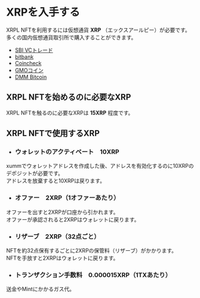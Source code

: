 # XRPを入手する

XRPL NFTを利用するには仮想通貨 **XRP** （エックスアールピー）が必要です。  
多くの国内仮想通貨取引所で購入することができます。

- [SBI VCトレード](https://www.sbivc.co.jp/)
- [bitbank](https://bitbank.cc/)
- [Coincheck](https://coincheck.com/ja/)
- [GMOコイン](https://coin.z.com/jp/)
- [DMM Bitcoin](https://bitcoin.dmm.com/)


<a id="01_01_01"></a>
## XRPL NFTを始めるのに必要なXRP

XRPL NFTを触るのに必要なXRPは **15XRP** 程度です。


<a id="01_01_02"></a>
## XRPL NFTで使用するXRP

- ### ウォレットのアクティベート　10XRP
xummでウォレットアドレスを作成した後、アドレスを有効化するのに10XRPのデポジットが必要です。  
アドレスを放棄すると10XRPは戻ります。

- ### オファー　2XRP（1オファーあたり）
オファーを出すと2XRPが口座から引かれます。  
オファーが承認されると2XRPはウォレットに戻ります。

- ### リザーブ　2XRP（32点ごと）
NFTを約32点保有するごとに2XRPの保管料（リザーブ）がかかります。  
NFTを手放すと2XRPはウォレットに戻ります。

- ### トランザクション手数料　0.000015XRP（1TXあたり）  
送金やMintにかかるガス代。
